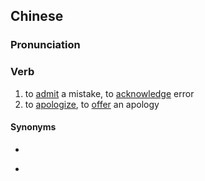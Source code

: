 {{also|知错}}
==Chinese==
{{zh-forms|s=知错}}

===Pronunciation===
{{zh-pron
|m=zhīcuò
|c=zi1 co3
|mn=chai-chhò
|cat=v
}}

===Verb===
{{zh-verb}}

# to [[admit]] a mistake, to [[acknowledge]] error
# to [[apologize]], to [[offer]] an apology

====Synonyms====
* {{zh-l|認錯}}
* {{qualifier|Cantonese}} {{zh-l|知衰}}